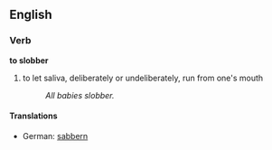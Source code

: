 ==English==
===Verb===
'''to slobber'''
# to let saliva, deliberately or undeliberately, run from one's mouth
#:''All babies slobber.''
====Translations====
*German: [[sabbern]]